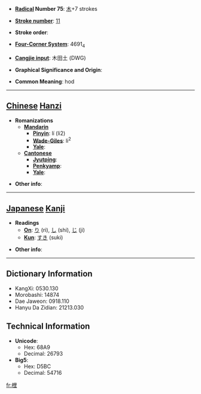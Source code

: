 * '''[[Wiktionary:Chinese radical index| Radical]] Number 75''': [[Wiktionary:Chinese radical index 木|木]]+7 strokes

* '''[[Wiktionary:Chinese total strokes index|Stroke number]]''': [[Wiktionary:Chinese total strokes index 11|11]]

* '''Stroke order''': 

* '''[[Wiktionary:Chinese four corner index|Four-Corner System]]''': 4691<sub>4</sub>

* '''[[Wiktionary:Chinese Cangjie index|Cangjie input]]''': 木田土 (DWG)

* '''Graphical Significance and Origin''': 

* '''Common Meaning''': hod

----

== [[Chinese]] [[Hanzi]] ==

* '''Romanizations'''
** '''[[Mandarin]]'''
*** '''[[Pinyin]]''': lí (li2)
*** '''[[Wade-Giles]]''': li<sup>2</sup>
*** '''[[Yale]]''': 
** '''[[Cantonese]]'''
*** '''[[Jyutping]]''':
*** '''[[Penkyamp]]''': 
*** '''[[Yale]]''': 

* '''Other info''': 

----

== [[Japanese]] [[Kanji]] ==

* '''Readings'''
** '''[[On]]''': [[り]] (ri), [[し]] (shi), [[じ]] (ji)
** '''[[Kun]]''': [[すき]] (suki)

* '''Other info''':  

----

== Dictionary Information ==

* KangXi: 0530.130
* Morobashi: 14874
* Dae Jaweon: 0918.110
* Hanyu Da Zidian: 21213.030

== Technical Information ==

* '''Unicode''':
** Hex: 68A9
** Decimal: 26793
* '''Big5''':
** Hex: D5BC
** Decimal: 54716

[[fr:梩]]